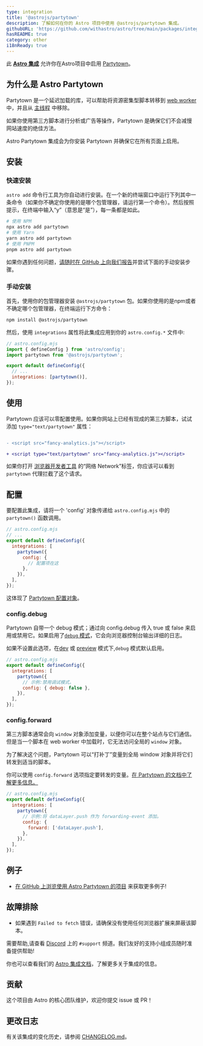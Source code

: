 ```yaml
---
type: integration
title: '@astrojs/partytown'
description: 了解如何在你的 Astro 项目中使用 @astrojs/partytown 集成。
githubURL: 'https://github.com/withastro/astro/tree/main/packages/integrations/partytown/'
hasREADME: true
category: other
i18nReady: true
---
```



此 **[Astro 集成][astro-integration]** 允许你在Astro项目中启用 [Partytown](https://partytown.builder.io/)。

## 为什么是 Astro Partytown

Partytown 是一个延迟加载的库，可以帮助将资源密集型脚本转移到 [web worker](https://developer.mozilla.org/zh-CN/docs/Web/API/Web_Workers_API) 中，并且从 [主线程](https://developer.mozilla.org/zh-CN/docs/Glossary/Main_thread) 中移除。

如果你使用第三方脚本进行分析或广告等操作，Partytown 是确保它们不会减慢网站速度的绝佳方法。

Astro Partytown 集成会为你安装 Partytown 并确保它在所有页面上启用。

## 安装

### 快速安装

`astro add` 命令行工具为你自动进行安装。在一个新的终端窗口中运行下列其中一条命令（如果你不确定你使用的是哪个包管理器，请运行第一个命令）。然后按照提示，在终端中输入“y”（意思是“是”），每一条都是如此。

```sh
# 使用 NPM
npx astro add partytown
# 使用 Yarn
yarn astro add partytown
# 使用 PNPM
pnpm astro add partytown
```

如果你遇到任何问题，[请随时在 GitHub 上向我们报告](https://github.com/withastro/astro/issues)并尝试下面的手动安装步骤。

### 手动安装

首先，使用你的包管理器安装 `@astrojs/partytown` 包。如果你使用的是npm或者不确定哪个包管理器，在终端运行下方命令：

```sh
npm install @astrojs/partytown
```

然后，使用 `integrations` 属性将此集成应用到你的 `astro.config.*` 文件中:

```js
// astro.config.mjs
import { defineConfig } from 'astro/config';
import partytown from '@astrojs/partytown';

export default defineConfig({
  // ...
  integrations: [partytown()],
});
```

## 使用

Partytown 应该可以零配置使用。如果你网站上已经有现成的第三方脚本，试试添加 `type="text/partytown"` 属性：

```diff

- <script src="fancy-analytics.js"></script>

+ <script type="text/partytown" src="fancy-analytics.js"></script>  

```

如果你打开 [浏览器开发者工具](https://developer.chrome.com/docs/devtools/open/) 的“网络 Network”标签，你应该可以看到 `partytown` 代理拦截了这个请求。

## 配置

要配置此集成，请将一个 'config' 对象传递给 `astro.config.mjs` 中的 `partytown()` 函数调用。

```js
// astro.config.mjs
// ...
export default defineConfig({
  integrations: [
    partytown({
      config: {
        // 配置项在这
      },
    }),
  ],
});
```

这体现了 [Partytown 配置对象](https://partytown.builder.io/configuration)。

### config.debug

Partytown 自带一个 debug 模式；通过向 config.debug 传入 true 或 false 来启用或禁用它。如果启用了[`debug` 模式](https://partytown.builder.io/debugging)，它会向浏览器控制台输出详细的日志。

如果不设置此选项，在[dev](/zh-cn/reference/cli-reference/#astro-dev) 或 [preview](/zh-cn/reference/cli-reference/#astro-preview) 模式下,`debug` 模式默认启用。

```js
// astro.config.mjs
export default defineConfig({
  integrations: [
    partytown({
      // 示例:禁用调试模式。
      config: { debug: false },
    }),
  ],
});
```

### config.forward

第三方脚本通常会向 `window` 对象添加变量，以便你可以在整个站点与它们通信。但是当一个脚本在 web worker 中加载时，它无法访问全局的 `window` 对象。

为了解决这个问题，Partytown 可以“打补丁”变量到全局 window 对象并将它们转发到适当的脚本。

你可以使用 `config.forward` 选项指定要转发的变量。[在 Partytown 的文档中了解更多信息。](https://partytown.builder.io/forwarding-events)

```js
// astro.config.mjs
export default defineConfig({
  integrations: [
    partytown({
      // 示例:将 dataLayer.push 作为 forwarding-event 添加。
      config: {
        forward: ['dataLayer.push'],
      },
    }),
  ],
});
```

## 例子

*   [在 GitHub 上浏览使用 Astro Partytown 的项目](https://github.com/search?q=%22%40astrojs%2Fpartytown%22+path%3A**%2Fpackage.json\&type=code) 来获取更多例子!


## 故障排除

* 如果遇到 `Failed to fetch` 错误，请确保没有使用任何浏览器扩展来屏蔽该脚本。

需要帮助,请查看 [Discord](https://astro.build/chat) 上的 `#support` 频道。我们友好的支持小组成员随时准备提供帮助!  

你也可以查看我们的 [Astro 集成文档][astro-integration]，了解更多关于集成的信息。

## 贡献

这个项目由 Astro 的核心团队维护，欢迎你提交 issue 或 PR！

## 更改日志

有关该集成的变化历史，请参阅 [CHANGELOG.md](https://github.com/withastro/astro/tree/main/packages/integrations/partytown/CHANGELOG.md)。

[astro-integration]: /zh-cn/guides/integrations-guide/